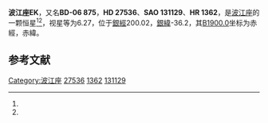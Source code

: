 {{Starbox begin
| name = 波江座EK
}}
{{Starbox observe
| epoch = [[J2000.0|J2000.0]]
| constell = [[波江座|波江座]]<ref name=SIMBAD>{{cite web
 | url=http://simbad.u-strasbg.fr/simbad/sim-id?Ident=HR+1362
 | title=Pulsating variable Star
 | publisher=Centre de Données astronomiques de Strasbourg
 | work=SIMBAD
 | accessdate=2012-07-13
 | archive-date=2016-03-18
 | archive-url=https://web.archive.org/web/20160318194026/http://simbad.u-strasbg.fr/simbad/sim-id?Ident=HR+1362
 | dead-url=no
 }}</ref><ref name=DATA>{{cite web
 | url=http://vizier.u-strasbg.fr/viz-bin/VizieR-5?-out.add=.&-source=5050&-corr=PK=HR&-out.max=9999&HR=1362
 | title=VizieR Detailed Page
 | accessdate=2012-07-13
 | archive-date=2016-03-04
 | archive-url=https://web.archive.org/web/20160304215734/http://vizier.u-strasbg.fr/viz-bin/VizieR-5?-out.add=.&-source=5050&-corr=PK=HR&-out.max=9999&HR=1362
 | dead-url=no
 }}</ref>
| 星官 = 
| ra = {{RA|4|20|38.7}}<ref name=SIMBAD /><ref name=DATA />
| dec = {{DEC|-6|14|44}}<ref name=SIMBAD /><ref name=DATA />
| appmag_v = 6.27<ref name=SIMBAD /><ref name=DATA />
}}
{{Starbox character
| class = G8IV:<ref name=SIMBAD /><ref name=DATA />
| b-v = 0.91<ref name=SIMBAD /><ref name=DATA />
| u-b = 0.56<ref name=SIMBAD /><ref name=DATA />
| r-i = <ref name=SIMBAD /><ref name=DATA />
| variable = 
}}
{{Starbox astrometry
| radial_v = 0.56
| prop_mo_ra = 8
| parallax = 
| p_error = 
}}
{{Starbox catalog
| names =BD-06 875，[[SAO星表|SAO]] 131129，[[HD星表|HD]] 27536，[[HR星表|HR]] 1362}}
{{Starbox reference |Simbad=HR+1362}}
{{Starbox end}}

'''波江座EK'''，又名'''BD-06 875'''，'''HD 27536'''、'''SAO 131129'''、'''HR 1362'''，是[[波江座|波江座]]的一颗恒星<ref name=SIMBAD /><ref name=DATA />，视星等为6.27，位于[[銀道座標系|銀經]]200.02，[[銀道座標系|銀緯]]-36.2，其[[B1900.0|B1900.0]]坐标为赤經{{RA|4|15|44.1}}，赤緯{{DEC|-6|-36.2|2}}。

== 参考文献 ==
{{reflist}}

{{star-stub}}

{{波江座恒星}}
[[Category:波江座|Category:波江座]]
[[Category:HD和HDE天體|27536]]
[[Category:HR天體|1362]]
[[Category:SAO天體|131129]]